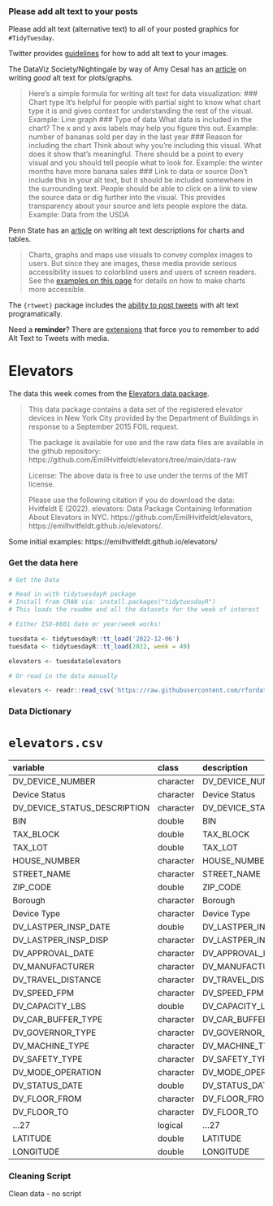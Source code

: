 ### Please add alt text to your posts

Please add alt text (alternative text) to all of your posted graphics for `#TidyTuesday`. 

Twitter provides [guidelines](https://help.twitter.com/en/using-twitter/picture-descriptions) for how to add alt text to your images.

The DataViz Society/Nightingale by way of Amy Cesal has an [article](https://medium.com/nightingale/writing-alt-text-for-data-visualization-2a218ef43f81) on writing _good_ alt text for plots/graphs.

> Here’s a simple formula for writing alt text for data visualization:
> ### Chart type
> It’s helpful for people with partial sight to know what chart type it is and gives context for understanding the rest of the visual.
> Example: Line graph
> ### Type of data
> What data is included in the chart? The x and y axis labels may help you figure this out.
> Example: number of bananas sold per day in the last year
> ### Reason for including the chart
> Think about why you’re including this visual. What does it show that’s meaningful. There should be a point to every visual and you should tell people what to look for.
> Example: the winter months have more banana sales
> ### Link to data or source
> Don’t include this in your alt text, but it should be included somewhere in the surrounding text. People should be able to click on a link to view the source data or dig further into the visual. This provides transparency about your source and lets people explore the data.
> Example: Data from the USDA

Penn State has an [article](https://accessibility.psu.edu/images/charts/) on writing alt text descriptions for charts and tables.

> Charts, graphs and maps use visuals to convey complex images to users. But since they are images, these media provide serious accessibility issues to colorblind users and users of screen readers. See the [examples on this page](https://accessibility.psu.edu/images/charts/) for details on how to make charts more accessible.

The `{rtweet}` package includes the [ability to post tweets](https://docs.ropensci.org/rtweet/reference/post_tweet.html) with alt text programatically.

Need a **reminder**? There are [extensions](https://chrome.google.com/webstore/detail/twitter-required-alt-text/fpjlpckbikddocimpfcgaldjghimjiik/related) that force you to remember to add Alt Text to Tweets with media.

# Elevators

The data this week comes from the [Elevators data package](https://emilhvitfeldt.github.io/elevators/).

> This data package contains a data set of the registered elevator devices in New York City provided by the Department of Buildings in response to a September 2015 FOIL request.
>
> The package is available for use and the raw data files are available in the github repository: https://github.com/EmilHvitfeldt/elevators/tree/main/data-raw
> 
> License: The above data is free to use under the terms of the MIT license. 
> 
> Please use the following citation if you do download the data: Hvitfeldt E (2022). elevators: Data Package Containing Information About Elevators in NYC. https://github.com/EmilHvitfeldt/elevators, https://emilhvitfeldt.github.io/elevators/.

Some initial examples: https://emilhvitfeldt.github.io/elevators/

### Get the data here

```r
# Get the Data

# Read in with tidytuesdayR package 
# Install from CRAN via: install.packages("tidytuesdayR")
# This loads the readme and all the datasets for the week of interest

# Either ISO-8601 date or year/week works!

tuesdata <- tidytuesdayR::tt_load('2022-12-06')
tuesdata <- tidytuesdayR::tt_load(2022, week = 49)

elevators <- tuesdata$elevators

# Or read in the data manually

elevators <- readr::read_csv('https://raw.githubusercontent.com/rfordatascience/tidytuesday/master/data/2022/2022-12-06/elevators.csv')

```
### Data Dictionary

# `elevators.csv`


|variable                     |class     |description                  |
|:----------------------------|:---------|:----------------------------|
|DV_DEVICE_NUMBER             |character |DV_DEVICE_NUMBER             |
|Device Status                |character |Device Status                |
|DV_DEVICE_STATUS_DESCRIPTION |character |DV_DEVICE_STATUS_DESCRIPTION |
|BIN                          |double    |BIN                          |
|TAX_BLOCK                    |double    |TAX_BLOCK                    |
|TAX_LOT                      |double    |TAX_LOT                      |
|HOUSE_NUMBER                 |character |HOUSE_NUMBER                 |
|STREET_NAME                  |character |STREET_NAME                  |
|ZIP_CODE                     |double    |ZIP_CODE                     |
|Borough                      |character |Borough                      |
|Device Type                  |character |Device Type                  |
|DV_LASTPER_INSP_DATE         |double    |DV_LASTPER_INSP_DATE         |
|DV_LASTPER_INSP_DISP         |character |DV_LASTPER_INSP_DISP         |
|DV_APPROVAL_DATE             |character |DV_APPROVAL_DATE             |
|DV_MANUFACTURER              |character |DV_MANUFACTURER              |
|DV_TRAVEL_DISTANCE           |character |DV_TRAVEL_DISTANCE           |
|DV_SPEED_FPM                 |character |DV_SPEED_FPM                 |
|DV_CAPACITY_LBS              |double    |DV_CAPACITY_LBS              |
|DV_CAR_BUFFER_TYPE           |character |DV_CAR_BUFFER_TYPE           |
|DV_GOVERNOR_TYPE             |character |DV_GOVERNOR_TYPE             |
|DV_MACHINE_TYPE              |character |DV_MACHINE_TYPE              |
|DV_SAFETY_TYPE               |character |DV_SAFETY_TYPE               |
|DV_MODE_OPERATION            |character |DV_MODE_OPERATION            |
|DV_STATUS_DATE               |double    |DV_STATUS_DATE               |
|DV_FLOOR_FROM                |character |DV_FLOOR_FROM                |
|DV_FLOOR_TO                  |character |DV_FLOOR_TO                  |
|...27                        |logical   |...27                        |
|LATITUDE                     |double    |LATITUDE                     |
|LONGITUDE                    |double    |LONGITUDE                    |                                 |

### Cleaning Script

Clean data - no script
